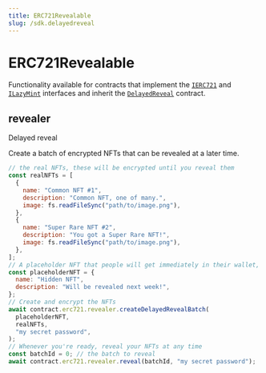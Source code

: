 ```yaml
---
title: ERC721Revealable
slug: /sdk.delayedreveal
---
```


# ERC721Revealable

Functionality available for contracts that implement the
[`IERC721`](/contracts/IERC721) and
[`ILazyMint`](/contracts/IBurnableERC721) interfaces and inherit the
[`DelayedReveal`](/contracts/DelayedReveal) contract.

## revealer

Delayed reveal

Create a batch of encrypted NFTs that can be revealed at a later time.

```javascript
// the real NFTs, these will be encrypted until you reveal them
const realNFTs = [
  {
    name: "Common NFT #1",
    description: "Common NFT, one of many.",
    image: fs.readFileSync("path/to/image.png"),
  },
  {
    name: "Super Rare NFT #2",
    description: "You got a Super Rare NFT!",
    image: fs.readFileSync("path/to/image.png"),
  },
];
// A placeholder NFT that people will get immediately in their wallet, and will be converted to the real NFT at reveal time
const placeholderNFT = {
  name: "Hidden NFT",
  description: "Will be revealed next week!",
};
// Create and encrypt the NFTs
await contract.erc721.revealer.createDelayedRevealBatch(
  placeholderNFT,
  realNFTs,
  "my secret password",
);
// Whenever you're ready, reveal your NFTs at any time
const batchId = 0; // the batch to reveal
await contract.erc721.revealer.reveal(batchId, "my secret password");
```
